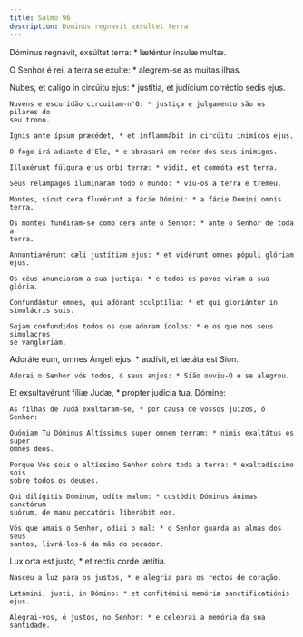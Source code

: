 ```yaml
---
title: Salmo 96
description: Dominus regnavit exsultet terra
---
```


<div class="side-by-side not-content">

Dóminus regnávit, exsúltet terra: \* læténtur ínsulæ multæ.</span>

O Senhor é rei, a terra se exulte: \* alegrem-se as muitas ilhas.

  <span>
    Nubes, et calígo in circúitu ejus: * justítia, et judícium corréctio sedis
    ejus.
 
    Nuvens e escuridão circuitam-n'O: * justiça e julgamento são os pilares do
    seu trono.
 
    Ignis ante ípsum præcédet, * et inflammábit in circúitu inimícos ejus.
 
    O fogo irá adiante d’Ele, * e abrasará em redor dos seus inimigos.
 
    Illuxérunt fúlgura ejus orbi terræ: * vidit, et commóta est terra.
 
    Seus relâmpagos iluminaram todo o mundo: * viu-os a terra e tremeu.
 
    Montes, sicut cera fluxérunt a fácie Dómini: * a fácie Dómini omnis terra.
 
    Os montes fundiram-se como cera ante o Senhor: * ante o Senhor de toda a
    terra.
 
    Annuntiavérunt cæli justítiam ejus: * et vidérunt omnes pópuli glóriam ejus.
 
    Os céus anunciaram a sua justiça: * e todos os povos viram a sua glória.
 
    Confundántur omnes, qui adórant sculptília: * et qui gloriántur in
    simulácris suis.
 
    Sejam confundidos todos os que adoram ídolos: * e os que nos seus simulacros
    se vangloriam.

Adoráte eum, omnes Ángeli ejus: \* audívit, et lætáta est Sion.

    Adorai o Senhor vós todos, ó seus anjos: * Sião ouviu-O e se alegrou.

Et exsultavérunt fíliæ Judæ, \* propter judícia tua, Dómine:

    As filhas de Judá exultaram-se, * por causa de vossos juízos, ó Senhor:

    Quóniam Tu Dóminus Altíssimus super omnem terram: * nimis exaltátus es super
    omnes deos.

    Porque Vós sois o altíssimo Senhor sobre toda a terra: * exaltadíssimo sois
    sobre todos os deuses.

    Qui dilígitis Dóminum, odíte malum: * custódit Dóminus ánimas sanctórum
    suórum, de manu peccatóris liberábit eos.

    Vós que amais o Senhor, odiai o mal: * o Senhor guarda as almas dos seus
    santos, livrá-los-á da mão do pecador.

Lux orta est justo, \* et rectis corde lætítia.

    Nasceu a luz para os justos, * e alegria para os rectos de coração.

    Lætámini, justi, in Dómino: * et confitémini memóriæ sanctificatiónis ejus.

    Alegrai-vos, ó justos, no Senhor: * e celebrai a memória da sua santidade.

</div>
